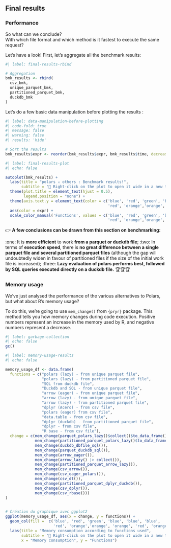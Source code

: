 ## Final results

### Performance

So what can we conclude?  
With which file format and which method is it fastest to execute the same request?  

Let's have a look! First, let's aggregate all the benchmark results:

```r
#| label: final-results-rbind

# Aggregation
bmk_results <- rbind(
  csv_bmk,
  unique_parquet_bmk,
  partitioned_parquet_bmk,
  duckdb_bmk
)
```

Let's do a few basic data manipulation before plotting the results :

```r
#| label: data-manipulation-before-plotting
#| code-fold: true
#| message: false
#| warning: false
#| results: 'hide'

# Sort the results
bmk_results$expr <- reorder(bmk_results$expr, bmk_results$time, decreasing = TRUE)
```


```r
#| label: final-results-plot
#| echo: false

autoplot(bmk_results) +
  labs(title = "polars ⚔️ others : Benchmark results!",
       subtitle = "🔎 Right-click on the plot to open it wide in a new tab") +
  theme(plot.title = element_text(hjust = 0.5),
        legend.position = "none") +
  theme(axis.text.y = element_text(color = c('blue', 'red', 'green', 'blue', 'blue', 'blue',
                                             'red', 'orange','orange', 'orange', 'red', 'orange','orange'))) +
  aes(color = expr) +
  scale_color_manual('Functions', values = c('blue', 'red', 'green', 'blue', 'blue', 'blue',
                                             'red', 'orange','orange', 'orange', 'red', 'orange','orange'))
```

::: {.callout-important title="Final conclusions"}

👉 **A few conclusions can be drawn from this section on benchmarking:**  

:one: It is **more efficient** to work **from a parquet or duckdb file**;
:two: In terms of **execution speed**, there is **no great difference between a single parquet file and several partitioned parquet files** (although the gap will undoubtedly widen in favour of partitioned files if the size of the initial work file is increased);
:three: **Lazy evaluation of polars performs best, followed by SQL queries executed directly on a duckdb file.** 🏆🏆🏆 

:::

### Memory usage

We've just analysed the performance of the various alternatives to Polars, but what about R's memory usage?  

To do this, we're going to use `mem_change()` from `{pryr}` package. This method tells you how memory changes during code execution. Positive numbers represent an increase in the memory used by R, and negative numbers represent a decrease. 

```r
#| label: garbage-collection
#| echo: false
gc()
```

```r
#| label: memory-usage-results
#| echo: false

memory_usage_df <- data.frame(
  functions = c("polars (lazy) - from unique parquet file",
                "polars (lazy) - from partitioned parquet file",
                "SQL from duckdb file",
                "Duckdb and SQL - from unique parquet file",
                "arrow (eager) - from unique parquet file",
                "arrow (lazy) - from unique parquet file",
                "arrow (lazy) - from partitioned parquet file",
                "dplyr (Acero) - from csv file",
                "polars (eager) from csv file",
                "data.table - from csv file",
                "dplyr (duckdb) - from partitioned parquet file",
                "dplyr - from csv file",
                "R base - from csv file"),
  change = c(mem_change(parquet_polars_lazy()$collect()$to_data_frame()),
             mem_change(partitioned_parquet_polars_lazy()$to_data_frame()),
             mem_change(duckdb_dbfile_sql()),
             mem_change(parquet_duckdb_sql()),
             mem_change(arrow_eager()),
             mem_change(arrow_lazy() |> collect()),
             mem_change(partitioned_parquet_arrow_lazy()),
             mem_change(csv_arrow()),
             mem_change(csv_eager_polars()),
             mem_change(csv_dt()),
             mem_change(partitioned_parquet_dplyr_duckdb()),
             mem_change(csv_dplyr()),
             mem_change(csv_rbase()))
)

  
# Création du graphique avec ggplot2
ggplot(memory_usage_df, aes(x = change, y = functions)) +
  geom_col(fill =  c('blue', 'red', 'green', 'blue', 'blue', 'blue',
                     'red', 'orange','orange', 'orange', 'red', 'orange','orange')) +
  labs(title = "Memory consumption according to functions used",
       subtitle = "🔎 Right-click on the plot to open it wide in a new tab",
       x = "Memory consumption", y = "Functions")

```

